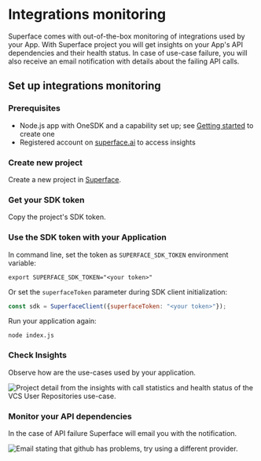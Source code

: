 # Integrations monitoring

Superface comes with out-of-the-box monitoring of integrations used by your App. With Superface project you will get insights on your App's API dependencies and their health status. In case of use-case failure, you will also receive an email notification with details about the failing API calls.

## Set up integrations monitoring

### Prerequisites

- Node.js app with OneSDK and a capability set up; see [Getting&nbsp;started](../getting-started.mdx) to create one
- Registered account on [superface.ai](https://superface.ai/) to access insights

<div class="count-steps-h3">

### Create new project

Create a new project in [Superface](/insights).

<!-- TODO: screenshot -->

### Get your SDK token

Copy the project's SDK token.

### Use the SDK token with your Application

In command line, set the token as `SUPERFACE_SDK_TOKEN` environment variable:

```shell
export SUPERFACE_SDK_TOKEN="<your token>"
```

Or set the `superfaceToken` parameter during SDK client initialization:
```javascript
const sdk = SuperfaceClient({superfaceToken: "<your token>"});
```

Run your application again:

```shell
node index.js
```

### Check Insights

Observe how are the use-cases used by your application.

![Project detail from the insights with call statistics and health status of the VCS User Repositories use-case.](../../assets/integrations-monitoring-dashboard.png)

### Monitor your API dependencies

In the case of API failure Superface will email you with the notification.

![Email stating that github has problems, try using a different provider.](../../assets/integrations-monitoring-email.png)

</div>

<!-- TODO: Publish other topics first

## Next steps

This covers basic usage of the Superface and OneSDK. Start using Superface capabilities with your existing apps or check out the following topics.

### Install other capabilities

Lorem ipsum.

### Configure additional providers

Lorem ipsum.

### Setup failover

Lorem ipsum.

### Add custom capabilities

If you need a capability which is not available in the catalog, see [How to create a capability](./how-to-create.md) guide to make a custom capability from scratch.

-->
